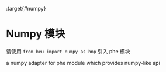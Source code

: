 :target{#numpy}

# Numpy 模块

<Container type="tip">
  请使用 <code>from heu import numpy as hnp</code> 引入 phe 模块
</Container>

a numpy adapter for phe module which provides numpy-like api
